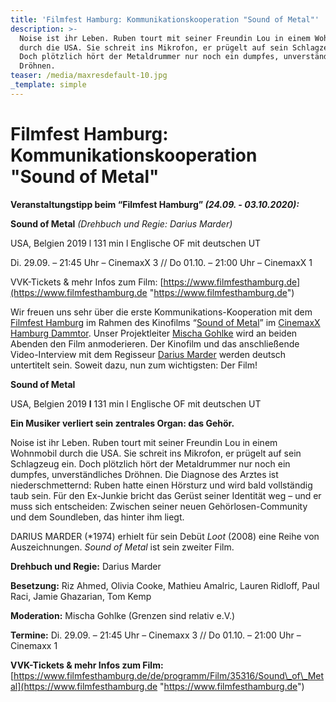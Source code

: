 ```yaml
---
title: 'Filmfest Hamburg: Kommunikationskooperation "Sound of Metal"'
description: >-
  Noise ist ihr Leben. Ruben tourt mit seiner Freundin Lou in einem Wohnmobil
  durch die USA. Sie schreit ins Mikrofon, er prügelt auf sein Schlagzeug ein.
  Doch plötzlich hört der Metaldrummer nur noch ein dumpfes, unverständliches
  Dröhnen. 
teaser: /media/maxresdefault-10.jpg
_template: simple
---
```


# Filmfest Hamburg: Kommunikationskooperation "Sound of Metal"

**Veranstaltungstipp beim “Filmfest Hamburg” *(24.09. - 03.10.2020):***

**Sound of Metal** *(Drehbuch und Regie: Darius Marder)*

USA, Belgien 2019 l 131 min l Englische OF mit deutschen UT

Di. 29.09. – 21:45 Uhr – CinemaxX 3 // Do 01.10. – 21:00 Uhr – CinemaxX 1

VVK-Tickets & mehr Infos zum Film: [https://www.filmfesthamburg.de](https://www.filmfesthamburg.de "https://www.filmfesthamburg.de")

Wir freuen uns sehr über die erste Kommunikations-Kooperation mit dem [Filmfest Hamburg](https://www.filmfesthamburg.de) im Rahmen des Kinofilms “[Sound of Metal](https://www.filmfesthamburg.de/de/programm/Film/35316/Sound_of_Metal)” im [CinemaxX Hamburg Dammtor](https://www.cinemaxx.de/kinoprogramm/hamburg-dammtor). Unser Projektleiter [Mischa Gohlke](/ueber-uns/gsr-team.html) wird an beiden Abenden den Film anmoderieren. Der Kinofilm und das anschließende Video-Interview mit dem Regisseur [Darius Marder](https://www.filmfesthamburg.de/de/programm/Film/35316/Sound_of_Metal) werden deutsch untertitelt sein. Soweit dazu, nun zum wichtigsten: Der Film!

**Sound of Metal**

USA, Belgien 2019 **l** 131 min l Englische OF mit deutschen UT

**Ein Musiker verliert sein zentrales Organ: das Gehör.**

Noise ist ihr Leben. Ruben tourt mit seiner Freundin Lou in einem Wohnmobil durch die USA. Sie schreit ins Mikrofon, er prügelt auf sein Schlagzeug ein. Doch plötzlich hört der Metaldrummer nur noch ein dumpfes, unverständliches Dröhnen. Die Diagnose des Arztes ist niederschmetternd: Ruben hatte einen Hörsturz und wird bald vollständig taub sein. Für den Ex-Junkie bricht das Gerüst seiner Identität weg – und er muss sich entscheiden: Zwischen seiner neuen Gehörlosen-Community und dem Soundleben, das hinter ihm liegt.

DARIUS MARDER (\*1974) erhielt für sein Debüt *Loot* (2008) eine Reihe von Auszeichnungen. *Sound of Metal* ist sein zweiter Film.

**Drehbuch und Regie:** Darius Marder

**Besetzung:** Riz Ahmed, Olivia Cooke, Mathieu Amalric, Lauren Ridloff, Paul Raci, Jamie Ghazarian, Tom Kemp

**Moderation:** Mischa Gohlke (Grenzen sind relativ e.V.)

**Termine:** Di. 29.09. – 21:45 Uhr – Cinemaxx 3 // Do 01.10. – 21:00 Uhr – Cinemaxx 1

**VVK-Tickets & mehr Infos zum Film:** [https://www.filmfesthamburg.de/de/programm/Film/35316/Sound\_of\_Metal](https://www.filmfesthamburg.de "https://www.filmfesthamburg.de")
